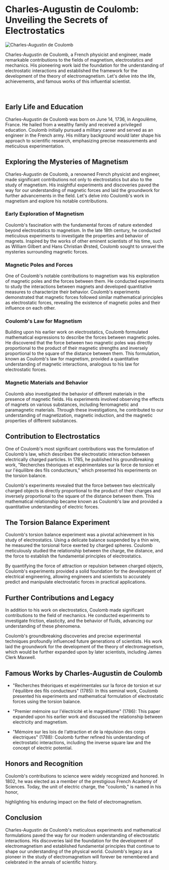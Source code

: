 
# Charles-Augustin de Coulomb: Unveiling the Secrets of Electrostatics

<Image
  src={coulomb_img}
  alt="Charles-Augustin de Coulomb"
  className="float-left mr-4 mb-4 w-1/2 rounded-md"
  width={500}
  height={500}
/>

Charles-Augustin de Coulomb, a French physicist and engineer, made remarkable contributions to the fields of magnetism, electrostatics and mechanics. His pioneering work laid the foundation for the understanding of electrostatic interactions and established the framework for the development of the theory of electromagnetism. Let's delve into the life, achievements, and famous works of this influential scientist.

<br className="clear-both" />

## Early Life and Education

Charles-Augustin de Coulomb was born on June 14, 1736, in Angoulême, France. He hailed from a wealthy family and received a privileged education. Coulomb initially pursued a military career and served as an engineer in the French army. His military background would later shape his approach to scientific research, emphasizing precise measurements and meticulous experimentation.

## Exploring the Mysteries of Magnetism

Charles-Augustin de Coulomb, a renowned French physicist and engineer, made significant contributions not only to electrostatics but also to the study of magnetism. His insightful experiments and discoveries paved the way for our understanding of magnetic forces and laid the groundwork for further advancements in the field. Let's delve into Coulomb's work in magnetism and explore his notable contributions.

### Early Exploration of Magnetism

Coulomb's fascination with the fundamental forces of nature extended beyond electrostatics to magnetism. In the late 18th century, he conducted meticulous experiments to investigate the properties and behavior of magnets. Inspired by the works of other eminent scientists of his time, such as William Gilbert and Hans Christian Ørsted, Coulomb sought to unravel the mysteries surrounding magnetic forces.

### Magnetic Poles and Forces

One of Coulomb's notable contributions to magnetism was his exploration of magnetic poles and the forces between them. He conducted experiments to study the interactions between magnets and developed quantitative measures to characterize their behavior. Coulomb's experiments demonstrated that magnetic forces followed similar mathematical principles as electrostatic forces, revealing the existence of magnetic poles and their influence on each other.

### Coulomb's Law for Magnetism

Building upon his earlier work on electrostatics, Coulomb formulated mathematical expressions to describe the forces between magnetic poles. He discovered that the force between two magnetic poles was directly proportional to the product of their magnetic strengths and inversely proportional to the square of the distance between them. This formulation, known as Coulomb's law for magnetism, provided a quantitative understanding of magnetic interactions, analogous to his law for electrostatic forces.

### Magnetic Materials and Behavior

Coulomb also investigated the behavior of different materials in the presence of magnetic fields. His experiments involved observing the effects of magnets on various substances, including ferromagnetic and paramagnetic materials. Through these investigations, he contributed to our understanding of magnetization, magnetic induction, and the magnetic properties of different substances.

## Contribution to Electrostatics

One of Coulomb's most significant contributions was the formulation of Coulomb's law, which describes the electrostatic interaction between electrically charged particles. In 1785, he published his groundbreaking work, "Recherches théoriques et expérimentales sur la force de torsion et sur l'équilibre des fils conducteurs," which presented his experiments on the torsion balance.

Coulomb's experiments revealed that the force between two electrically charged objects is directly proportional to the product of their charges and inversely proportional to the square of the distance between them. This mathematical relationship became known as Coulomb's law and provided a quantitative understanding of electric forces.

## The Torsion Balance Experiment

Coulomb's torsion balance experiment was a pivotal achievement in his study of electrostatics. Using a delicate balance suspended by a thin wire, he measured the torsional force exerted by charged spheres. Coulomb meticulously studied the relationship between the charge, the distance, and the force to establish the fundamental principles of electrostatics.

By quantifying the force of attraction or repulsion between charged objects, Coulomb's experiments provided a solid foundation for the development of electrical engineering, allowing engineers and scientists to accurately predict and manipulate electrostatic forces in practical applications.

## Further Contributions and Legacy

In addition to his work on electrostatics, Coulomb made significant contributions to the field of mechanics. He conducted experiments to investigate friction, elasticity, and the behavior of fluids, advancing our understanding of these phenomena.

Coulomb's groundbreaking discoveries and precise experimental techniques profoundly influenced future generations of scientists. His work laid the groundwork for the development of the theory of electromagnetism, which would be further expanded upon by later scientists, including James Clerk Maxwell.

## Famous Works by Charles-Augustin de Coulomb

- "Recherches théoriques et expérimentales sur la force de torsion et sur l'équilibre des fils conducteurs" (1785): In this seminal work, Coulomb presented his experiments and mathematical formulation of electrostatic forces using the torsion balance.

- "Premier mémoire sur l'électricité et le magnétisme" (1786): This paper expanded upon his earlier work and discussed the relationship between electricity and magnetism.

- "Mémoire sur les lois de l'attraction et de la répulsion des corps électriques" (1788): Coulomb further refined his understanding of electrostatic interactions, including the inverse square law and the concept of electric potential.

## Honors and Recognition

Coulomb's contributions to science were widely recognized and honored. In 1802, he was elected as a member of the prestigious French Academy of Sciences. Today, the unit of electric charge, the "coulomb," is named in his honor,

highlighting his enduring impact on the field of electromagnetism.

## Conclusion

Charles-Augustin de Coulomb's meticulous experiments and mathematical formulations paved the way for our modern understanding of electrostatic interactions. His discoveries laid the foundation for the development of electromagnetism and established fundamental principles that continue to shape our understanding of the physical world. Coulomb's legacy as a pioneer in the study of electromagnetism will forever be remembered and celebrated in the annals of scientific history.
